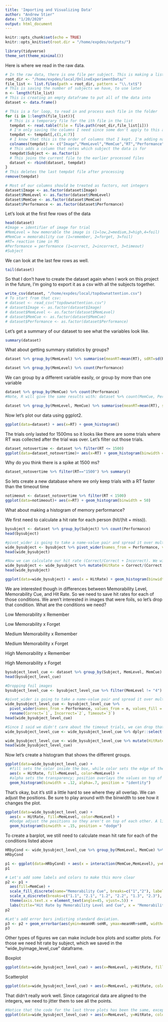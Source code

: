 ```yaml
---
title: 'Importing and Visualizing Data'
author: "Andrew Stier"
date: "1/20/2020"
output: html_document
---
```


```r
knitr::opts_chunk$set(echo = TRUE)
knitr::opts_knit$set(root.dir = "/home/expdes/outputs/")
```

```r
library(tidyverse)
theme_set(theme_minimal())

```

Here is where we read in the raw data.
```r
# In the raw data, there is one file per subject. This is making a list of all the files we need to read in
root_dir <- "/home/expdes/local/OnlineExperimentData/"
file_list <- list.files(path = root_dir, pattern = "\\.txt$")
# This is saving the number of subjects we have, to use later
n <- length(file_list)
# This is creating an empty dataframe to put all of the data into
dataset <- data.frame()

# This is a for loop, to read in and process each file in the folder
for (i in 1:length(file_list)){
  # This is a temporary file for the ith file in the list
  tempdat <- read.table(file = file.path(root_dir,file_list[i]))
  # I'm only saving the columns I need since some don't apply to this analysis
  tempdat <- tempdat[,c(1,4:7)]
  # I know that this is the order of columns that I kept. I'm adding names to the columns for clarity
  colnames(tempdat) <- c("Image","MemLevel","MemCue","RT","Performance")
  # This adds a column that notes which subject the data is for
  tempdat$Subject <- as.factor(i)
  # This joins the current file to the earlier processed files
  dataset <- rbind(dataset, tempdat)
}
# This deletes the last tempdat file after processing
remove(tempdat)

# Most of our columns should be treated as factors, not integers
dataset$Image <- as.factor(dataset$Image)
dataset$MemLevel <- as.factor(dataset$MemLevel)
dataset$MemCue <- as.factor(dataset$MemCue)
dataset$Performance <- as.factor(dataset$Performance)
```

Let's look at the first few rows of the data
```r
head(dataset)
#Image = identifier of image for trial
#MemLevel = how memorable the image is (1=low,2=medium,3=high,4=foil)
#MemCue = memorability cue (1=remember, 2=forget, 3=foil)
#RT= reaction time in MS
#Performance = performance (1=correct, 2=incorrect, 3=timeout)
#Subject
```

We can look at the last few rows as well.
```r
tail(dataset)
```

So that I don't have to create the dataset again when I work on this project in the future, I'm going to export it as a csv with all the subjects together.
```r
write_csv(dataset, "/home/expdes/local/topdownattention.csv")
# To start from that csv:
# dataset <- read_csv("topdownattention.csv")
# dataset$Image <- as.factor(dataset$Image)
# dataset$MemLevel <- as.factor(dataset$MemLevel)
# dataset$MemCue <- as.factor(dataset$MemCue)
# dataset$Performance <- as.factor(dataset$Performance)
```


Let's get a summary of our dataset to see what the variables look like.
```r
summary(dataset)
```


What about getting summary statistics by groups? 
```r
dataset %>% group_by(MemLevel) %>% summarise(meanRT=mean(RT), sdRT=sd(RT))
```
```r
dataset %>% group_by(MemLevel) %>% count(Performance)
```

We can group by a different variable easily, or group by more than one variable
```r
dataset %>% group_by(MemCue) %>% count(Performance)
#Note, R will give the same results with: dataset %>% count(MemCue, Performance) but I find that less intuitive.

dataset %>% group_by(MemLevel, MemCue) %>% summarise(meanRT=mean(RT), seRT=sd(RT)/sqrt(n()))
```

Now let's plot our data using ggplot2. 
```r
ggplot(data=dataset) + aes(x=RT) + geom_histogram()

```

The trials only lasted for 1500ms so it looks like there are some trials where RT was collected after the trial was over. Let's filter out those trials.
```r
dataset_notovertime <- dataset %>% filter(RT <= 1500)
ggplot(data=dataset_notovertime)+ aes(x=RT) + geom_histogram(binwidth = 50)

```

Why do you think there is a spike at 1500 ms?

```r
dataset_notovertime %>% filter(RT=="1500") %>% summary()
```

So lets create a new database where we only keep trials with a RT faster than the timeout time
```r
notimeout <- dataset_notovertime %>% filter(RT < 1500)
ggplot(data=notimeout)+ aes(x=RT) + geom_histogram(binwidth = 50)
```

What about making a histogram of memory performance? 

We first need to calculate a hit rate for each person (hit/(hit + miss)).

```r
bysubject <- dataset %>% group_by(Subject) %>% count(Performance)
head(bysubject)

#pivot_wider is going to take a name-value pair and spread it over multiple columns, and then we rename the columns so we don't have to remember the mapping
wide_bysubject <- bysubject %>% pivot_wider(names_from = Performance, values_from = n, values_fill = list(n = 0)) %>% rename(Correct=`1`, Incorrect=`2`, Timeout=`3`)
head(wide_bysubject)

#Now we can calculate our hit rate (Correct/Correct + Incorrect). We will ignore Timeout for now.
wide_bysubject <- wide_bysubject %>% mutate(HitRate = Correct/(Correct + Incorrect))
head(wide_bysubject)

```


```r
ggplot(data=wide_bysubject) + aes(x = HitRate) + geom_histogram(binwidth = .05)

```

We are interested though in differences between Memorability Level, Memorability Cue, and Hit Rate. So we need to save hit rates for each of those conditions. We aren't interested in images that were foils, so let's drop that condition. What are the conditions we need?

Low Memorability x Remember

Low Memorability x Forget

Medium Memorability x Remember

Medium Memorability x Forget

High Memorability x Remember

High Memorability x Forget

```r
bysubject_level_cue <- dataset %>% group_by(Subject, MemLevel, MemCue) %>% count(Performance)
head(bysubject_level_cue)

#Dropping foil images
bysubject_level_cue <- bysubject_level_cue %>% filter(MemLevel != "4") %>% droplevels()

#pivot_wider is going to take a name-value pair and spread it over multiple columns 
wide_bysubject_level_cue <- bysubject_level_cue %>% 
  pivot_wider(names_from = Performance, values_from = n, values_fill = list(n = 0)) %>% 
  rename(Correct=`1`, Incorrect=`2`, Timeout=`3`)
head(wide_bysubject_level_cue)

#Since I said we didn't care about the timeout trials, we can drop that column to clean up the dataframe
wide_bysubject_level_cue <- wide_bysubject_level_cue %>% dplyr::select(-Timeout)

wide_bysubject_level_cue <- wide_bysubject_level_cue %>% mutate(HitRate = Correct/(Correct + Incorrect))
head(wide_bysubject_level_cue)
```

Now let's create a histogram that shows the different groups.
```r
ggplot(data=wide_bysubject_level_cue) + 
  #fill sets the color inside the box, while color sets the edge of the box
  aes(x = HitRate, fill=MemLevel, color=MemLevel) + 
  #alpha sets the transparency; position overlays the values on top of each other 
  geom_histogram(binwidth = .12, alpha=.7, position = "identity")
```

That's okay, but it's still a little hard to see where they all overlap. We can adjust the positions. Be sure to play around with the binwidth to see how it changes the plot.
```r
ggplot(data=wide_bysubject_level_cue) + 
  aes(x = HitRate, fill=MemLevel, color=MemLevel) + 
  #Dodge adjust the positions so they aren't on top of each other. A little more difficult to see the exact values the bars represent on the x-axis, but easier to see how the distributions overlap
  geom_histogram(binwidth = .15, position = "dodge")
```


To create a barplot, we still need to calculate mean hit rate for each of the conditions listed above
```r
HRbyCond <- wide_bysubject_level_cue %>% group_by(MemLevel, MemCue) %>% summarise(meanHR = mean(HitRate), seHR = sd(HitRate)/sqrt(n()))
HRbyCond
```

```r
p1 <- ggplot(data=HRbyCond) + aes(x = interaction(MemCue,MemLevel), y=meanHR) + geom_bar(stat = "identity")
p1

# Let's add some labels and colors to make this more clear
p2 <- p1 + 
  aes(fill=MemCue) + 
  scale_fill_discrete(name="Memorability Cue", breaks=c("1","2"), labels=c("Remember","Forget")) +
  scale_x_discrete(breaks=c("1.1", "2.1", "1.2", "2.2", "1.3", "2.3"), labels=c("Low Memorability\nRemember", "Low Memorability\nForget", "Medium Memorability\nRemember","Medium Memorability\nForget","High Memorability\nRemember","High Memorability\nForget")) + 
  theme(axis.text.x = element_text(angle=45, vjust=.5)) + 
  labs(title="Hit Rate by Memorability Level and Cue", x = "Memorability Level and Memorability Cue", y ="Mean Hit Rate")
p2

#Let's add error bars indicting standard deviation.
p3 <- p2 + geom_errorbar(aes(ymin=meanHR-seHR, ymax=meanHR+seHR, width=.2))
p3

```


Other types of figures we can make include box plots and scatter plots. For those we need hit rate by subject, which we saved in the "wide_byimage_level_cue" dataframe.

Boxplot

```r
ggplot(data=wide_bysubject_level_cue) + aes(x=MemLevel, y=HitRate, fill=MemCue) + geom_boxplot()


```

Scatterplot
```r
ggplot(data=wide_bysubject_level_cue) + aes(x=MemLevel, y=HitRate, color=MemCue) + geom_point()


```

That didn't really work well. Since catagorical data are aligned to the integers, we need to jitter them to see all the points.
```r
#Notice that the code for the last three plots has been the same, except for the geom in use
ggplot(data=wide_bysubject_level_cue) + aes(x=MemLevel, y=HitRate, color=MemCue) + geom_jitter(width = .3)

```

